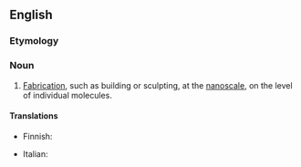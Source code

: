 ==English==

===Etymology===
{{prefix|nano|fabrication|lang=en}}

===Noun===
{{en-noun|~}}

# [[fabrication|Fabrication]], such as building or sculpting, at the [[nanoscale]], on the level of individual molecules.

====Translations====
{{trans-top}}
* Finnish: {{t|fi|nanovalmistus}}
{{trans-mid}}
* Italian: {{t+|it|nanofabbricazione|f}}
{{trans-bottom}}